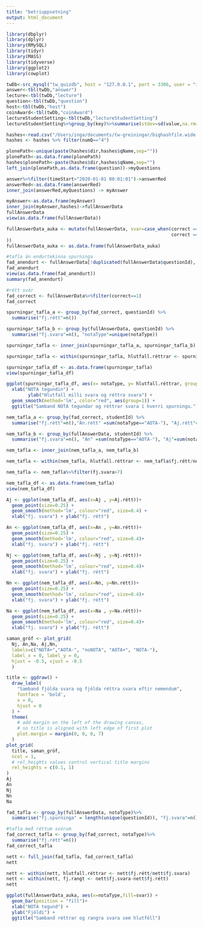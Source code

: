 ```yaml
---
title: "betriuppsetning"
output: html_document
---
```


```r
library(dbplyr)
library(dplyr)
library(RMySQL)
library(tidyr)
library(MASS)
library(tidyverse)
library(ggplot2)
library(cowplot)
```

```r
twDb<-src_mysql("tw_quizdb", host = "127.0.0.1", port = 3306, user = "iha6", password = "uOue2JeeVSMZE")
answer<-tbl(twDb,"answer")
lecture<-tbl(twDb,"lecture")
question<-tbl(twDb,"question")
host<-tbl(twDb,"host")
coinAward<-tbl(twDb,"coinAward")
lectureStudentSetting<-tbl(twDb,"lectureStudentSetting")
lectureStudentSetting%>%group_by(key)%>%summarise(stdev=sd(value,na.rm=T),stdevlog=sd(log2(value),na.rm=T))->stdevs

hashes<-read.csv("/Users/inga/documents/tw-greiningar/bighashfile.wide.txt",sep=" ",col.names = c("dir","qName","hash","hash2","hash3","numQ","notaType"),na.strings = ".")
hashes <- hashes %>% filter(numQ=="4")

plonePath<-unique(paste(hashes$dir,hashes$qName,sep=""))
plonePath<-as.data.frame(plonePath)
hashes$plonePath<-paste(hashes$dir,hashes$qName,sep="")
left_join(plonePath,as.data.frame(question))->myQuestions

answer%>%filter(timeStart>"2020-01-01 00:01:01")->answerRed
answerRed<-as.data.frame(answerRed)
inner_join(answerRed,myQuestions) -> myAnswer

myAnswer<-as.data.frame(myAnswer)
inner_join(myAnswer,hashes)->fullAnswerData
fullAnswerData
view(as.data.frame(fullAnswerData))
```

```r
fullAnswerData_auka <- mutate(fullAnswerData, svar=case_when(correct == 0 ~ "rangt",
                                                             correct == 1 ~ "rétt"
))
fullAnswerData_auka <- as.data.frame(fullAnswerData_auka)

```


```r
#tafla án endurtekinna spurninga
fad_anendurt <- fullAnswerData[!duplicated(fullAnswerData$questionId), ]
fad_anendurt
view(as.data.frame(fad_anendurt))
summary(fad_anendurt)
```

```r
#rétt svör
fad_correct <- fullAnswerData%>%filter(correct==1)
fad_correct
```
```r
spurningar_tafla_a <- group_by(fad_correct, questionId) %>%
  summarise("fj.rétt"=n())

spurningar_tafla_b <- group_by(fullAnswerData, questionId) %>%
  summarise("fj.svara"=n(), "notaType"=unique(notaType))

spurningar_tafla <- inner_join(spurningar_tafla_a, spurningar_tafla_b)

spurningar_tafla <- within(spurningar_tafla, hlutfall.réttrar <- spurningar_tafla$fj.rétt/spurningar_tafla$fj.svara)

spurningar_tafla_df <- as.data.frame(spurningar_tafla)
view(spurningar_tafla_df)
```

```r
ggplot(spurningar_tafla_df, aes(x= notaType, y= hlutfall.réttrar, group=notaType)) +   geom_boxplot() +
  xlab("NOTA tegundin") + 
        ylab("Hlutfall milli svara og réttra svara") +
  geom_smooth(method='lm', color="red", aes(group=1)) +
  ggtitle("Samband NOTA tegundar og réttrar svara í hverri spurningu.")
```

```r
nem_tafla_a <- group_by(fad_correct, studentId) %>%
  summarise("fj.rétt"=n(),"An.rétt" =sum(notaType=="AOTA-"), "Aj.rétt"=sum(notaType=="AOTA+"), "Nj.rétt"=sum(notaType=="NOTA+"), "Nn.rétt"=sum(notaType=="NOTA-"), "Na.rétt" =sum(notaType=="noNOTA"))

nem_tafla_b <- group_by(fullAnswerData, studentId) %>%
  summarise("fj.svara"=n(), "An" =sum(notaType=="AOTA-"), "Aj"=sum(notaType=="AOTA+"), "Nj"=sum(notaType=="NOTA+"), "Nn"=sum(notaType=="NOTA-"), "Na" =sum(notaType=="noNOTA"))

nem_tafla <- inner_join(nem_tafla_a, nem_tafla_b)

nem_tafla <- within(nem_tafla, hlutfall.réttrar <- nem_tafla$fj.rétt/nem_tafla$fj.svara)

nem_tafla <- nem_tafla%>%filter(fj.svara>7)

nem_tafla_df <- as.data.frame(nem_tafla)
view(nem_tafla_df)
```

```r
Aj <- ggplot(nem_tafla_df, aes(x=Aj , y=Aj.rétt))+
  geom_point(size=0.25) +
  geom_smooth(method='lm', colour="red", size=0.4) +
  xlab("fj. svara") + ylab("fj. rétt")

An <- ggplot(nem_tafla_df, aes(x=An , y=An.rétt))+
  geom_point(size=0.25) +
  geom_smooth(method='lm', colour="red", size=0.4)+
  xlab("fj. svara") + ylab("fj. rétt")

Nj <- ggplot(nem_tafla_df, aes(x=Nj , y=Nj.rétt))+
  geom_point(size=0.25) +
  geom_smooth(method='lm', colour="red", size=0.4)+
  xlab("fj. svara") + ylab("fj. rétt")

Nn <- ggplot(nem_tafla_df, aes(x=Nn, y=Nn.rétt))+
  geom_point(size=0.25) +
  geom_smooth(method='lm', colour="red", size=0.4)+
  xlab("fj. svara") + ylab("fj. rétt")

Na <- ggplot(nem_tafla_df, aes(x=Na , y=Na.rétt))+
  geom_point(size=0.25) +
  geom_smooth(method='lm', colour="red", size=0.4)+
  xlab("fj. svara") + ylab("fj. rétt")
```

```r
saman_gröf <- plot_grid(
  Nj, An,Na, Aj,Nn,
  labels=c("NOTA+","AOTA-", "noNOTA", "AOTA+", "NOTA-"),
  label_x = 0, label_y = 0,
  hjust = -0.5, vjust = -0.5
  )

title <- ggdraw() + 
  draw_label(
    "Samband fjölda svara og fjölda réttra svara eftir nemendum",
    fontface = 'bold',
    x = 0,
    hjust = 0
  ) +
  theme(
    # add margin on the left of the drawing canvas,
    # so title is aligned with left edge of first plot
    plot.margin = margin(0, 0, 0, 7)
  )
plot_grid(
  title, saman_gröf,
  ncol = 1,
  # rel_heights values control vertical title margins
  rel_heights = c(0.1, 1)
)
Aj
An
Nj
Nn
Na
```


```r
fad_tafla <- group_by(fullAnswerData, notaType)%>%
  summarise("fj.spurninga" = length(unique(questionId)), "fj.svara"=n())

#tafla með réttum svörum
fad_correct_tafla <- group_by(fad_correct, notaType)%>%
  summarise("fj.rétt"=n())
fad_correct_tafla

nett <- full_join(fad_tafla, fad_correct_tafla)
nett

nett <- within(nett, hlutfall.réttrar <- nett$fj.rétt/nett$fj.svara)
nett <- within(nett, fj.rangt <- nett$fj.svara-nett$fj.rétt)
nett
```

```r
ggplot(fullAnswerData_auka, aes(x=notaType,fill=svar)) +
  geom_bar(position = "fill")+
  xlab("NOTA tegund") +
  ylab("Fjöldi") +
  ggtitle("Samband réttrar og rangra svara sem hlutföll")  
```


